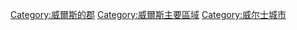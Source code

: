 [[Category:威爾斯的郡|Category:威爾斯的郡]]
[[Category:威爾斯主要區域|Category:威爾斯主要區域]]
[[Category:威尔士城市|Category:威尔士城市]]